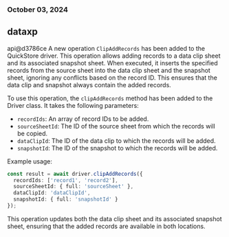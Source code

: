 ### October 03, 2024
## dataxp

api@d3786ce
A new operation `ClipAddRecords` has been added to the QuickStore driver. This operation allows adding records to a data clip sheet and its associated snapshot sheet. When executed, it inserts the specified records from the source sheet into the data clip sheet and the snapshot sheet, ignoring any conflicts based on the record ID. This ensures that the data clip and snapshot always contain the added records.

To use this operation, the `clipAddRecords` method has been added to the Driver class. It takes the following parameters:

- `recordIds`: An array of record IDs to be added.
- `sourceSheetId`: The ID of the source sheet from which the records will be copied.
- `dataClipId`: The ID of the data clip to which the records will be added.
- `snapshotId`: The ID of the snapshot to which the records will be added.

Example usage:

```typescript
const result = await driver.clipAddRecords({
  recordIds: ['record1', 'record2'],
  sourceSheetId: { full: 'sourceSheet' },
  dataClipId: 'dataClipId',
  snapshotId: { full: 'snapshotId' }
});
```

This operation updates both the data clip sheet and its associated snapshot sheet, ensuring that the added records are available in both locations.